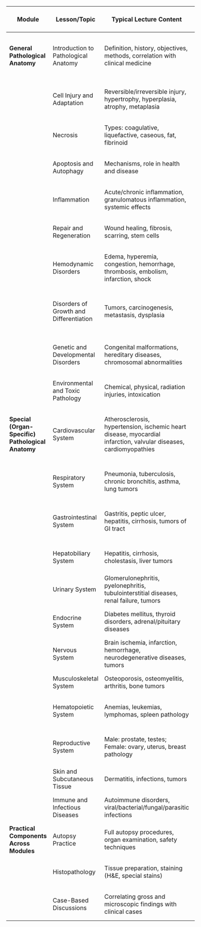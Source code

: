 | **Module**                                        | **Lesson/Topic**                        | **Typical Lecture Content**                                                                                       | **Typical Lab/Practical Content**                                                            |
| ------------------------------------------------- | --------------------------------------- | ----------------------------------------------------------------------------------------------------------------- | -------------------------------------------------------------------------------------------- |
| **General Pathological Anatomy**                  | Introduction to Pathological Anatomy    | Definition, history, objectives, methods, correlation with clinical medicine                                      | Autopsy techniques, specimen handling, gross anatomy observation                             |
|                                                   | Cell Injury and Adaptation              | Reversible/irreversible injury, hypertrophy, hyperplasia, atrophy, metaplasia                                     | Microscopic examination of normal vs injured cells, staining methods                         |
|                                                   | Necrosis                                | Types: coagulative, liquefactive, caseous, fat, fibrinoid                                                         | Histology slides of necrotic tissue, gross examples from autopsy                             |
|                                                   | Apoptosis and Autophagy                 | Mechanisms, role in health and disease                                                                            | Microscopy of apoptotic cells, experimental models                                           |
|                                                   | Inflammation                            | Acute/chronic inflammation, granulomatous inflammation, systemic effects                                          | Slide analysis, identifying inflammatory cells, tissue response                              |
|                                                   | Repair and Regeneration                 | Wound healing, fibrosis, scarring, stem cells                                                                     | Observation of healed wounds, histology of scar tissue                                       |
|                                                   | Hemodynamic Disorders                   | Edema, hyperemia, congestion, hemorrhage, thrombosis, embolism, infarction, shock                                 | Case studies, histology of infarcted tissue, thrombus vs embolus                             |
|                                                   | Disorders of Growth and Differentiation | Tumors, carcinogenesis, metastasis, dysplasia                                                                     | Gross and microscopic tumor specimens, identifying benign vs malignant features              |
|                                                   | Genetic and Developmental Disorders     | Congenital malformations, hereditary diseases, chromosomal abnormalities                                          | Embryology correlation, teratology specimens, karyotype analysis                             |
|                                                   | Environmental and Toxic Pathology       | Chemical, physical, radiation injuries, intoxication                                                              | Toxicity models, histopathology slides of organ damage                                       |
| **Special (Organ-Specific) Pathological Anatomy** | Cardiovascular System                   | Atherosclerosis, hypertension, ischemic heart disease, myocardial infarction, valvular diseases, cardiomyopathies | Gross heart specimens, histology of myocardial infarction, slides of atherosclerotic vessels |
|                                                   | Respiratory System                      | Pneumonia, tuberculosis, chronic bronchitis, asthma, lung tumors                                                  | Lung autopsy specimens, histology slides of infections and tumors                            |
|                                                   | Gastrointestinal System                 | Gastritis, peptic ulcer, hepatitis, cirrhosis, tumors of GI tract                                                 | Liver, stomach, intestine specimens, histology slides of ulcers and tumors                   |
|                                                   | Hepatobiliary System                    | Hepatitis, cirrhosis, cholestasis, liver tumors                                                                   | Liver biopsies, gross liver pathology, slide analysis                                        |
|                                                   | Urinary System                          | Glomerulonephritis, pyelonephritis, tubulointerstitial diseases, renal failure, tumors                            | Kidney specimens, microscopic slides, correlation with lab data                              |
|                                                   | Endocrine System                        | Diabetes mellitus, thyroid disorders, adrenal/pituitary diseases                                                  | Histology of endocrine glands, gross specimens of tumors                                     |
|                                                   | Nervous System                          | Brain ischemia, infarction, hemorrhage, neurodegenerative diseases, tumors                                        | Brain autopsy specimens, histology slides of neurodegeneration                               |
|                                                   | Musculoskeletal System                  | Osteoporosis, osteomyelitis, arthritis, bone tumors                                                               | Bone sections, histology slides, X-ray correlation                                           |
|                                                   | Hematopoietic System                    | Anemias, leukemias, lymphomas, spleen pathology                                                                   | Bone marrow slides, blood smears, gross spleen specimens                                     |
|                                                   | Reproductive System                     | Male: prostate, testes; Female: ovary, uterus, breast pathology                                                   | Reproductive organ specimens, histology slides, tumor identification                         |
|                                                   | Skin and Subcutaneous Tissue            | Dermatitis, infections, tumors                                                                                    | Skin biopsy slides, gross specimens of tumors or ulcers                                      |
|                                                   | Immune and Infectious Diseases          | Autoimmune disorders, viral/bacterial/fungal/parasitic infections                                                 | Pathogen-stained tissue slides, histology of immune lesions                                  |
| **Practical Components Across Modules**           | Autopsy Practice                        | Full autopsy procedures, organ examination, safety techniques                                                     | Hands-on autopsy observation, gross tissue sampling                                          |
|                                                   | Histopathology                          | Tissue preparation, staining (H&E, special stains)                                                                | Slide examination, microscopy skills, diagnosis from histology                               |
|                                                   | Case-Based Discussions                  | Correlating gross and microscopic findings with clinical cases                                                    | Interactive case analysis, presentation of autopsy findings                                  |
